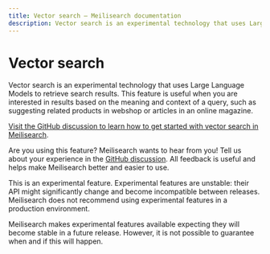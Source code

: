 ```yaml
---
title: Vector search — Meilisearch documentation
description: Vector search is an experimental technology that uses Large Language Models to retrieve search results. This feature is useful when you are interested in results based on the meaning and context of a query.
---
```


# Vector search

Vector search is an experimental technology that uses Large Language Models to retrieve search results. This feature is useful when you are interested in results based on the meaning and context of a query, such as suggesting related products in webshop or articles in an online magazine.

[Visit the GitHub discussion to learn how to get started with vector search in Meilisearch](https://github.com/meilisearch/product/discussions/621).

Are you using this feature? Meilisearch wants to hear from you! Tell us about your experience in the [GitHub discussion](https://github.com/meilisearch/product/discussions/621). All feedback is useful and helps make Meilisearch better and easier to use.

<Capsule intent="warning">
This is an experimental feature. Experimental features are unstable: their API might significantly change and become incompatible between releases. Meilisearch does not recommend using experimental features in a production environment.

Meilisearch makes experimental features available expecting they will become stable in a future release. However, it is not possible to guarantee when and if this will happen.
</Capsule>